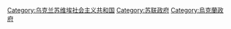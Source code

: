 [[Category:乌克兰苏维埃社会主义共和国|Category:乌克兰苏维埃社会主义共和国]]
[[Category:苏联政府|Category:苏联政府]]
[[Category:烏克蘭政府|Category:烏克蘭政府]]